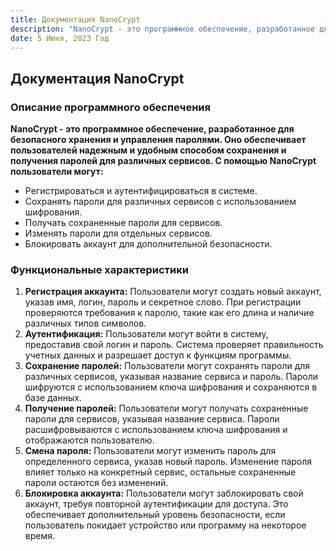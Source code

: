 ```yaml
---
title: Документация NanoCrypt
description: "NanoCrypt - это программное обеспечение, разработанное для безопасного хранения и управления паролями. Оно обеспечивает пользователей надежным и удобным способом сохранения и получения паролей для различных сервисов."
date: 5 Июня, 2023 Год
---
```


## Документация NanoCrypt

### Описание программного обеспечения

**NanoCrypt - это программное обеспечение, разработанное для безопасного хранения и управления паролями. Оно обеспечивает пользователей надежным и удобным способом сохранения и получения паролей для различных сервисов. С помощью NanoCrypt пользователи могут:**

- Регистрироваться и аутентифицироваться в системе.
- Сохранять пароли для различных сервисов с использованием шифрования.
- Получать сохраненные пароли для сервисов.
- Изменять пароли для отдельных сервисов.
- Блокировать аккаунт для дополнительной безопасности.

### Функциональные характеристики

1. **Регистрация аккаунта:** Пользователи могут создать новый аккаунт, указав имя, логин, пароль и секретное слово. При регистрации проверяются требования к паролю, такие как его длина и наличие различных типов символов.
2. **Аутентификация:** Пользователи могут войти в систему, предоставив свой логин и пароль. Система проверяет правильность учетных данных и разрешает доступ к функциям программы.
3. **Сохранение паролей:** Пользователи могут сохранять пароли для различных сервисов, указывая название сервиса и пароль. Пароли шифруются с использованием ключа шифрования и сохраняются в базе данных.
4. **Получение паролей:** Пользователи могут получать сохраненные пароли для сервисов, указывая название сервиса. Пароли расшифровываются с использованием ключа шифрования и отображаются пользователю.
5. **Смена пароля:** Пользователи могут изменить пароль для определенного сервиса, указав новый пароль. Изменение пароля влияет только на конкретный сервис, остальные сохраненные пароли остаются без изменений.
6. **Блокировка аккаунта:** Пользователи могут заблокировать свой аккаунт, требуя повторной аутентификации для доступа. Это обеспечивает дополнительный уровень безопасности, если пользователь покидает устройство или программу на некоторое время.

